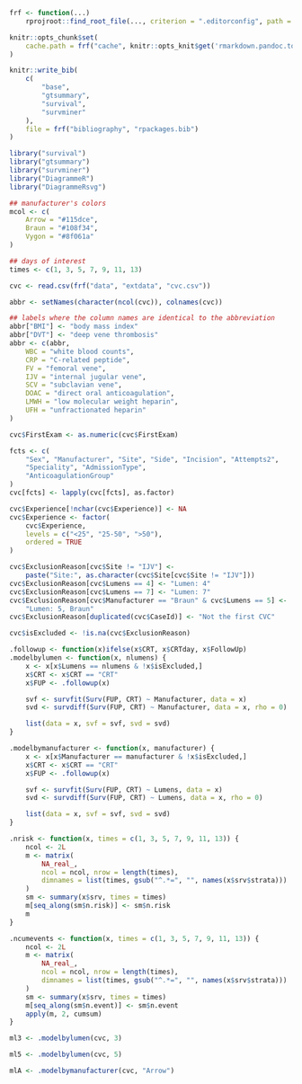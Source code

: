 ```r
frf <- function(...)
    rprojroot::find_root_file(..., criterion = ".editorconfig", path = ".")

knitr::opts_chunk$set(
    cache.path = frf("cache", knitr::opts_knit$get('rmarkdown.pandoc.to'), "/")
)
```

```r
knitr::write_bib(
    c(
        "base",
        "gtsummary",
        "survival",
        "survminer"
    ),
    file = frf("bibliography", "rpackages.bib")
)
```

```r
library("survival")
library("gtsummary")
library("survminer")
library("DiagrammeR")
library("DiagrammeRsvg")
```

```r
## manufacturer's colors
mcol <- c(
    Arrow = "#115dce",
    Braun = "#108f34",
    Vygon = "#8f061a"
)

## days of interest
times <- c(1, 3, 5, 7, 9, 11, 13)
```

```r
cvc <- read.csv(frf("data", "extdata", "cvc.csv"))
```
```r
abbr <- setNames(character(ncol(cvc)), colnames(cvc))

## labels where the column names are identical to the abbreviation
abbr["BMI"] <- "body mass index"
abbr["DVT"] <- "deep vene thrombosis"
abbr <- c(abbr,
    WBC = "white blood counts",
    CRP = "C-related peptide",
    FV = "femoral vene",
    IJV = "internal jugular vene",
    SCV = "subclavian vene",
    DOAC = "direct oral anticoagulation",
    LMWH = "low molecular weight heparin",
    UFH = "unfractionated heparin"
)
```

```r
cvc$FirstExam <- as.numeric(cvc$FirstExam)

fcts <- c(
    "Sex", "Manufacturer", "Site", "Side", "Incision", "Attempts2",
    "Speciality", "AdmissionType",
    "AnticoagulationGroup"
)
cvc[fcts] <- lapply(cvc[fcts], as.factor)

cvc$Experience[!nchar(cvc$Experience)] <- NA
cvc$Experience <- factor(
    cvc$Experience,
    levels = c("<25", "25-50", ">50"),
    ordered = TRUE
)
```

```r
cvc$ExclusionReason[cvc$Site != "IJV"] <-
    paste("Site:", as.character(cvc$Site[cvc$Site != "IJV"]))
cvc$ExclusionReason[cvc$Lumens == 4] <- "Lumen: 4"
cvc$ExclusionReason[cvc$Lumens == 7] <- "Lumen: 7"
cvc$ExclusionReason[cvc$Manufacturer == "Braun" & cvc$Lumens == 5] <-
    "Lumen: 5, Braun"
cvc$ExclusionReason[duplicated(cvc$CaseId)] <- "Not the first CVC"

cvc$isExcluded <- !is.na(cvc$ExclusionReason)
```

```r
.followup <- function(x)ifelse(x$CRT, x$CRTday, x$FollowUp)
.modelbylumen <- function(x, nlumens) {
    x <- x[x$Lumens == nlumens & !x$isExcluded,]
    x$CRT <- x$CRT == "CRT"
    x$FUP <- .followup(x)

    svf <- survfit(Surv(FUP, CRT) ~ Manufacturer, data = x)
    svd <- survdiff(Surv(FUP, CRT) ~ Manufacturer, data = x, rho = 0)

    list(data = x, svf = svf, svd = svd)
}

.modelbymanufacturer <- function(x, manufacturer) {
    x <- x[x$Manufacturer == manufacturer & !x$isExcluded,]
    x$CRT <- x$CRT == "CRT"
    x$FUP <- .followup(x)

    svf <- survfit(Surv(FUP, CRT) ~ Lumens, data = x)
    svd <- survdiff(Surv(FUP, CRT) ~ Lumens, data = x, rho = 0)

    list(data = x, svf = svf, svd = svd)
}

.nrisk <- function(x, times = c(1, 3, 5, 7, 9, 11, 13)) {
    ncol <- 2L
    m <- matrix(
        NA_real_,
        ncol = ncol, nrow = length(times),
        dimnames = list(times, gsub("^.*=", "", names(x$srv$strata)))
    )
    sm <- summary(x$srv, times = times)
    m[seq_along(sm$n.risk)] <- sm$n.risk
    m
}

.ncumevents <- function(x, times = c(1, 3, 5, 7, 9, 11, 13)) {
    ncol <- 2L
    m <- matrix(
        NA_real_,
        ncol = ncol, nrow = length(times),
        dimnames = list(times, gsub("^.*=", "", names(x$srv$strata)))
    )
    sm <- summary(x$srv, times = times)
    m[seq_along(sm$n.event)] <- sm$n.event
    apply(m, 2, cumsum)
}
```

```r
ml3 <- .modelbylumen(cvc, 3)
```

```r
ml5 <- .modelbylumen(cvc, 5)
```

```r
mlA <- .modelbymanufacturer(cvc, "Arrow")
```
